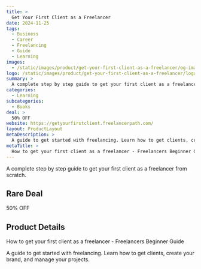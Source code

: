 ```yaml
---
title: >
  Get Your First Client as a Freelancer
date: 2024-11-25
tags:
  - Business
  - Career
  - Freelancing
  - Guide
  - Learning
images:
  - /static/images/product/get-your-first-client-as-a-freelancer/og-image.png
logo: /static/images/product/get-your-first-client-as-a-freelancer/logo.png
summary: >
  A complete step by step guide to get your first client as a freelancer from scratch.
categories:
  - Learning
subcategories:
  - Books
deal: >
  50% OFF
website: https://getyourfirstclient.freelancerpath.com/
layout: ProductLayout
metaDescription: >
  A guide to get started with freelancing. Learn how to get clients, create your brand, and manage your projects.
metaTitle: >
  How to get your first client as a freelancer - Freelancers Beginner Guide
---
```

A complete step by step guide to get your first client as a freelancer from scratch.

## Rare Deal

50% OFF

## Product Details
How to get your first client as a freelancer - Freelancers Beginner Guide

A guide to get started with freelancing. Learn how to get clients, create your brand, and manage your projects.
